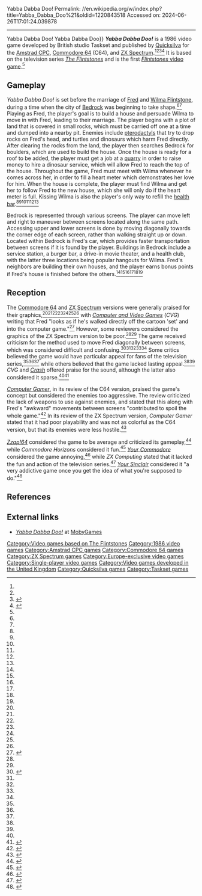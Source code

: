 Yabba Dabba Doo!
Permalink: //en.wikipedia.org/w/index.php?title=Yabba_Dabba_Doo%21&oldid=1220843518
Accessed on: 2024-06-26T17:01:24.039878



------
Yabba Dabba Doo!
{{Other uses|Yabba Dabba Doo (disambiguation){{!}}Yabba Dabba Doo}}
{{Infobox video game
| collapsible = 
| state = 
| italic title = 
| title = Yabba Dabba Doo!
| image = Yabba Dabba Doo cover art.jpg
| alt = 
| caption = Cover art (Commodore 64 version)
| developer = Taskset
| publisher = [[Quicksilva]]
| series = ''[[List of The Flintstones media#Video games|The Flintstones]]''
| platforms = [[Amstrad CPC]], [[Commodore 64]], [[ZX Spectrum]]
| released = {{Video game release|EU|1986}}
| genre = 
| modes = [[Single-player video game|Single-player]]
}}
'''''Yabba Dabba Doo!''''' is a 1986 video game developed by British studio Taskset and published by [[Quicksilva]] for the [[Amstrad CPC]], [[Commodore 64]] (C64), and [[ZX Spectrum]].<ref name=Crash/><ref name=CG1/><ref>{{cite web |title=Back to the Eighties: The Latest News from January 1986 |url=https://archive.org/stream/RetroGamerIssue016-020/Retro_Gamer_Issue_020#page/n17/mode/2up/ |website=[[Retro Gamer]] |date=January 2006 |access-date=May 14, 2019 |page=18}}</ref><ref>{{cite web |title=Yabba Dabba Doo! advertisement |url=https://archive.org/details/amtix-magazine-03/page/n47 |website=[[Amtix]] |access-date=May 14, 2019 |date=January 1986 |page=49}}</ref> It is based on the television series ''[[The Flintstones]]'' and is the first [[List of The Flintstones media#Video games|''Flintstones'' video game]].<ref name=SU/>

==Gameplay==
''Yabba Dabba Doo!'' is set before the marriage of [[Fred Flintstone|Fred]] and [[Wilma Flintstone]], during a time when the city of [[Bedrock (The Flintstones)|Bedrock]] was beginning to take shape.<ref name=Crash/><ref name=Zap/> Playing as Fred, the player's goal is to build a house and persuade Wilma to move in with Fred, leading to their marriage. The player begins with a plot of land that is covered in small rocks, which must be carried off one at a time and dumped into a nearby pit. Enemies include [[pterodactyls]] that try to drop rocks on Fred's head, and turtles and dinosaurs which harm Fred directly. After clearing the rocks from the land, the player then searches Bedrock for boulders, which are used to build the house. Once the house is ready for a roof to be added, the player must get a job at a [[quarry]] in order to raise money to hire a dinosaur service, which will allow Fred to reach the top of the house. Throughout the game, Fred must meet with Wilma whenever he comes across her, in order to fill a heart meter which demonstrates her love for him. When the house is complete, the player must find Wilma and get her to follow Fred to the new house, which she will only do if the heart meter is full. Kissing Wilma is also the player's only way to refill the [[health bar]].<ref name=Crash/><ref name=SU/><ref name=YS/><ref name=Zap/><ref name=CG1/><ref name=ZXC/>

Bedrock is represented through various screens. The player can move left and right to maneuver between screens located along the same path. Accessing upper and lower screens is done by moving diagonally towards the corner edge of each screen, rather than walking straight up or down. Located within Bedrock is Fred's car, which provides faster transportation between screens if it is found by the player. Buildings in Bedrock include a service station, a burger bar, a drive-in movie theater, and a health club, with the latter three locations being popular hangouts for Wilma. Fred's neighbors are building their own houses, and the player earns bonus points if Fred's house is finished before the others.<ref name=Crash/><ref name=SU/><ref name=YS/><ref name=Zap/><ref name=CG1/><ref name=ZXC/>

==Reception==
{{Video game reviews
| title = 
| subtitle = 
<!--Formatting-->
| state = <!--plain/collapsible-->
| align = <!--left/right/none/inherit-->
<!-- Aggregators -->
| MC = 
<!-- Reviewers -->
| CVG = 9/10 (C64)<ref name=CVG/>
| CRASH = 81% (ZX Spectrum)<ref name=Crash/>
| SUser = {{Rating|2|5}} (ZX Spectrum)<ref name=SU/>
| YSinclair = 8/10 (ZX Spectrum)<ref name=YS/>
| Z64 = 60% (C64)<ref name=Zap/>
<!-- Custom Reviewers limit is set to 10-->
| rev1 = ''[[Your Computer (British magazine)|Your Computer]]''
| rev1Score = 4/5 (ZX Spectrum)<ref name=YComp>{{cite web |title=Yabba Dabba Doo! |url=https://archive.org/details/your-computer-magazine-1986-03/page/n43 |work=Your Computer |date=March 1986 |access-date=May 14, 2019 |page=45}}</ref>
| rev2 = 
| rev2Score = 
}}
The [[Commodore 64]] and [[ZX Spectrum]] versions were generally praised for their graphics,<ref name=Crash/><ref name=Zap/><ref name=CH/><ref name=CG1/><ref name=ZXC/><ref name=YComp/><ref name=YComm/> with ''[[Computer and Video Games]]'' (''CVG'') writing that Fred "looks as if he's walked directly off the cartoon 'set' and into the computer game."<ref name=CVG>{{cite web |title=Software Reviews |url=https://archive.org/details/cvg-magazine-051/page/n13 |work=Computer and Video Games |date=January 1986 |access-date=May 14, 2019 |pages=14–15}}</ref> However, some reviewers considered the graphics of the ZX Spectrum version to be poor.<ref name=SU/><ref name=YS/> The game received criticism for the method used to move Fred diagonally between screens, which was considered difficult and confusing.<ref name=SU>{{cite web |last=Edgeley |first=Clare |title=Yabba Dabba Doo |url=https://archive.org/details/sinclair-user-magazine-049/page/n43 |work=Sinclair User |date=April 1986 |access-date=May 14, 2019 |page=44}}</ref><ref name=YComm/><ref name=CG1/><ref name=CG2/><ref name=ZXC/> Some critics believed the game would have particular appeal for fans of the television series,<ref name=Crash/><ref name=YS/><ref name=Zap/> while others believed that the game lacked lasting appeal.<ref name=CG2/><ref name=YComm/> ''CVG'' and ''[[Crash (magazine)|Crash]]'' offered praise for the sound, although the latter also considered it sparse.<ref name=CVG/><ref name=Crash>{{cite web |title=Yabba Dabba Doo! |url=https://archive.org/details/Crash_No._26_1986-03_Newsfield_GB/page/n15 |work=Crash |date=March 1986 |access-date=May 14, 2019 |page=17}}</ref>

''[[Computer Gamer]]'', in its review of the C64 version, praised the game's concept but considered the enemies too aggressive. The review criticized the lack of weapons to use against enemies, and stated that this along with Fred's "awkward" movements between screens "contributed to spoil the whole game."<ref name=CG1>{{cite web |title=Yabba Dabba Doo |url=https://archive.org/details/Computer_Gamer_Issue_11_1986-02_Argus_Press_GB/page/n65 |work=Computer Gamer |date=February 1986 |access-date=May 14, 2019 |page=67}}</ref> In its review of the ZX Spectrum version, ''Computer Gamer'' stated that it had poor playability and was not as colorful as the C64 version, but that its enemies were less hostile.<ref name=CG2>{{cite web |title=Yabba Dabba Doo |url=https://archive.org/details/Computer_Gamer_Issue_13_1986-04_Argus_Press_GB/page/n65 |work=Computer Gamer |date=April 1986 |access-date=May 14, 2019 |page=67}}</ref>

''[[Zzap!64]]'' considered the game to be average and criticized its gameplay,<ref name=Zap>{{cite web |title=Yabba Dabba Doo |url=https://archive.org/stream/zzap64-magazine-011/ZZap_64_Issue_011_1986_Mar#page/n25/mode/2up |work=Zzap!64 |date=March 1986 |access-date=May 14, 2019 |page=26}}</ref> while ''Commodore Horizons'' considered it fun.<ref name=CH>{{cite web |title=Rubble |url=https://archive.org/details/commodore-horizons-27/page/n15 |work=Commodore Horizons |date=March 1986 |access-date=May 14, 2019 |page=16}}</ref> ''[[Your Commodore]]'' considered the game annoying,<ref name=YComm>{{cite web |title=Yabba Dabba Doo |url=https://archive.org/stream/18-your-commodore-magazine/Your_Commodore_Issue_18_1986_Mar#page/n47/mode/2up |work=Your Commodore |date=March 1986 |access-date=May 14, 2019 |page=48}}</ref> while ''ZX Computing'' stated that it lacked the fun and action of the television series.<ref name=ZXC>{{cite web |title=Yabba Dabba Doo! |url=https://archive.org/details/ZX-computing-1986-04/page/n13 |work=ZX Computing |date=April 1986 |access-date=May 14, 2019 |pages=15–16}}</ref> ''[[Your Sinclair]]'' considered it "a very addictive game once you get the idea of what you're supposed to do."<ref name=YS>{{cite web |title=Yabba Dabba Doo! |url=https://archive.org/details/your-sinclair-04/page/n65 |work=Your Sinclair |date=April 1986 |access-date=May 14, 2019 |page=64}}</ref>

==References==
{{reflist}}

==External links==
* [https://www.mobygames.com/game/yabba-dabba-doo ''Yabba Dabba Doo!''] at [[MobyGames]]

{{The Flintstones}}

[[Category:Video games based on The Flintstones]]
[[Category:1986 video games]]
[[Category:Amstrad CPC games]]
[[Category:Commodore 64 games]]
[[Category:ZX Spectrum games]]
[[Category:Europe-exclusive video games]]
[[Category:Single-player video games]]
[[Category:Video games developed in the United Kingdom]]
[[Category:Quicksilva games]]
[[Category:Taskset games]]